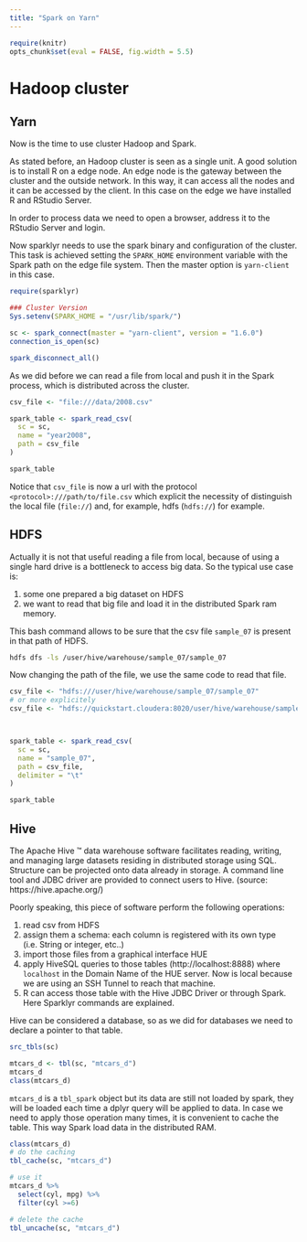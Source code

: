 ```yaml
---
title: "Spark on Yarn"
---
```


```r
require(knitr)
opts_chunk$set(eval = FALSE, fig.width = 5.5)
```

# Hadoop cluster

## Yarn

Now is the time to use cluster Hadoop and Spark. 

As stated before, an Hadoop cluster is seen as a single unit. A good solution is to install R on a edge node. An edge node is the gateway between the cluster and the outside network. In this way, it can access all the nodes and it can be accessed by the client. In this case on the edge we have installed R and RStudio Server. 

In order to process data we need to open a browser, address it to the RStudio Server and login.

Now sparklyr needs to use the spark binary and configuration of the cluster. This task is achieved setting the `SPARK_HOME` environment variable with the Spark path on the edge file system. Then the master option is `yarn-client` in this case. 

```r
require(sparklyr)

### Cluster Version
Sys.setenv(SPARK_HOME = "/usr/lib/spark/")

sc <- spark_connect(master = "yarn-client", version = "1.6.0")
connection_is_open(sc)

spark_disconnect_all()

```

As we did before we can read a file from local and push it in the Spark process, which is distributed across the cluster.

```r

csv_file <- "file:///data/2008.csv"

spark_table <- spark_read_csv(
  sc = sc,
  name = "year2008",
  path = csv_file
)

spark_table
```

Notice that `csv_file` is now a url with the protocol `<protocol>:///path/to/file.csv` which explicit the necessity of distinguish the local file (`file://`) and, for example, hdfs (`hdfs://`) for example.

## HDFS

Actually it is not that useful reading a file from local, because of using a single hard drive is a bottleneck to access big data. So the typical use case is:

1. some one prepared a big dataset on HDFS
2. we want to read that big file and load it in the distributed Spark ram memory.

This bash command allows to be sure that the csv file `sample_07` is present in that path of HDFS.

```bash
hdfs dfs -ls /user/hive/warehouse/sample_07/sample_07
```

Now changing the path of the file, we use the same code to read that file. 

```r
csv_file <- "hdfs:///user/hive/warehouse/sample_07/sample_07"
# or more explicitely
csv_file <- "hdfs://quickstart.cloudera:8020/user/hive/warehouse/sample_07/sample_07"



spark_table <- spark_read_csv(
  sc = sc,
  name = "sample_07",
  path = csv_file, 
  delimiter = "\t"
)

spark_table
```

## Hive

The Apache Hive ™ data warehouse software facilitates reading, writing, and managing large datasets residing in distributed storage using SQL. Structure can be projected onto data already in storage. A command line tool and JDBC driver are provided to connect users to Hive. (source: https://hive.apache.org/)

Poorly speaking, this piece of software perform the following operations:

1. read csv from HDFS
2. assign them a schema: each column is registered with its own type (i.e. String or integer, etc..)
3. import those files from a graphical interface HUE
4. apply HiveSQL queries to those tables (http://localhost:8888) where `localhost` in the Domain Name of the HUE server. Now is local because we are using an SSH Tunnel to reach that machine.
5. R can access those table with the Hive JDBC Driver or through Spark. Here Sparklyr commands are explained.

Hive can be considered a database, so as we did for databases we need to declare a pointer to that table.

```r
src_tbls(sc)

mtcars_d <- tbl(sc, "mtcars_d")
mtcars_d
class(mtcars_d)
```

`mtcars_d` is a `tbl_spark` object but its data are still not loaded by spark, they will be loaded each time a dplyr query will be applied to data. In case we need to apply those operation many times, it is convenient to cache the table. This way Spark load data in the distributed RAM.


```r
class(mtcars_d)
# do the caching
tbl_cache(sc, "mtcars_d")

# use it
mtcars_d %>%
  select(cyl, mpg) %>%
  filter(cyl >=6)

# delete the cache
tbl_uncache(sc, "mtcars_d")
```
